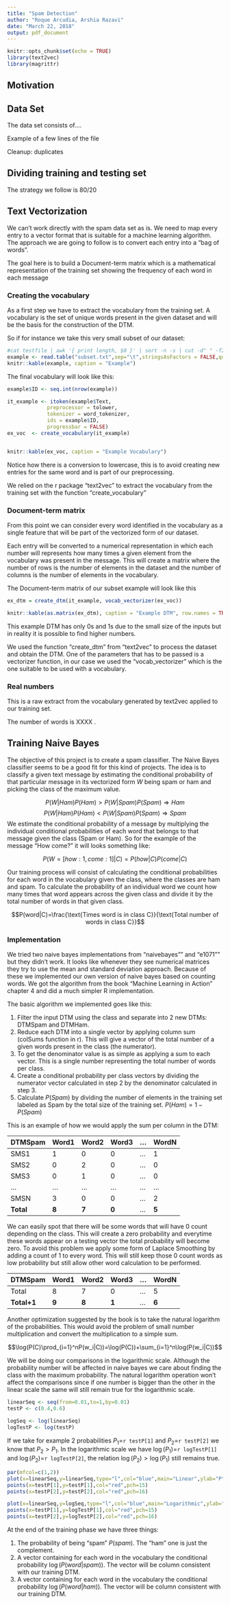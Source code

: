```yaml
---
title: "Spam Detection"
author: "Roque Arcudia, Arshia Razavi"
date: "March 22, 2018"
output: pdf_document
---
```


```r
knitr::opts_chunk$set(echo = TRUE)
library(text2vec)
library(magrittr)
```


## Motivation

## Data Set

The data set consists of….

Example of a few lines of the file

Cleanup: duplicates

## Dividing training and testing set

The strategy we follow is 80/20

## Text Vectorization

We can’t work directly with the spam data set as is. We need to map every entry to a vector format that is suitable for a machine learning algorithm. The approach we are going to follow is to convert each entry into a "bag of words".

The goal here is to build a Document-term matrix which is a mathematical representation of the training set showing the frequency of each word in each message

### Creating the vocabulary

As a first step we have to extract the vocabulary from the training set. A vocabulary is the set of unique words present in the given dataset and will be the basis for the construction of the DTM.

So if for instance we take this very small subset of our dataset:


```r
#cat testfile | awk '{ print length, $0 }' | sort -n -s | cut -d" " -f2-
example <- read.table("subset.txt",sep="\t",stringsAsFactors = FALSE,quote="",col.names=c("Class","Text"))
knitr::kable(example, caption = "Example")
```

The final vocabulary will look like this:

```r
example$ID <- seq.int(nrow(example))

it_example <- itoken(example$Text, 
             preprocessor = tolower, 
             tokenizer = word_tokenizer, 
             ids = example$ID, 
             progressbar = FALSE)
ex_voc  <- create_vocabulary(it_example)


knitr::kable(ex_voc, caption = "Example Vocabulary")
```

Notice how there is a conversion to lowercase, this is to avoid creating new entries for the same word and is part of our preprocessing. 

We relied on the r package “text2vec” to extract the vocabulary from the training set with the function “create_vocabulary”

### Document-term matrix 

From this point we can consider every word identified in the vocabulary as a single feature that will be part of the vectorized form of our dataset.

Each entry will be converted to a numerical representation in which each number will represents how many times a given element from the vocabulary was present in the message. This will create a matrix where the number of rows is the number of elements in the dataset and the number of columns is the number of elements in the vocabulary.

The Document-term matrix of our subset example will look like this

```r

ex_dtm = create_dtm(it_example, vocab_vectorizer(ex_voc))

knitr::kable(as.matrix(ex_dtm), caption = "Example DTM", row.names = TRUE)

```

This example DTM has only 0s and 1s due to the small size of the inputs but in reality it is possible to find higher numbers.


We used the function “create_dtm” from “text2vec” to process the dataset and obtain the DTM. One of the parameters that has to be passed is a vectorizer function, in our case we used the “vocab_vectorizer” which is the one suitable to be used with a vocabulary.

### Real numbers

This is a raw extract from the vocabulary generated by text2vec applied to our training set.

The number of words is XXXX .

## Training Naive Bayes

The objective of this project is to create a spam classifier. The Naive Bayes classifier seems to be a good fit for this kind of projects. The idea is to classify a given text message by estimating the conditional probability of that particular message in its vectorized form $W$ being spam or ham and picking the class of the maximum value.


$$P(W|Ham)P(Ham) > P(W|Spam)P(Spam) \Rightarrow Ham$$
$$P(W|Ham)P(Ham) < P(W|Spam)P(Spam) \Rightarrow Spam$$
We estimate the conditional probability of a message by multiplying the individual conditional probabilities of each word that belongs to that message given the class (Spam or Ham). So for the example of the message “How come?” it will looks something like:

$$P(W=[how:1,come:1]|C)=P(how|C)P(come|C)$$

Our training process will consist of calculating the conditional probabilities for each word in the vocabulary given the class, where the classes are ham and spam. To calculate the probability of an individual word we count how many times that word appears across the given class and divide it by the total number of words in that given class.

$$P(word|C)=\frac{\text{Times word is in class C}}{\text{Total number of words in class C}}$$

### Implementation

We tried two naive bayes implementations from "naivebayes"" and "e1071"" but they didn't work. It looks like whenever they see numerical matrices they try to use the mean and standard deviation approach. Because of these we implemented our own version of naive bayes based on counting words. We got the algorithm from the book “Machine Learning in Action” chapter 4 and did a much simpler R implementation.

The basic algorithm we implemented goes like this:

1. Filter the input DTM using the class and separate into 2 new DTMs: DTMSpam and DTMHam.
2. Reduce each DTM into a single vector by applying column sum (colSums function in r). This will give a vector of the total number of a given words present in the class (the numerator).
3. To get the denominator value is as simple as applying a sum to each vector. This is a single number representing the total number of words per class.
4. Create a conditional probability per class vectors by dividing the numerator vector calculated in step 2 by the denominator calculated in step 3.
5. Calculate $P(Spam)$ by dividing the number of elements in the training set labeled as Spam by the total size of the training set. $P(Ham) = 1 - P(Spam)$

This is an example of how we would apply the sum per column in the DTM:

DTMSpam  | Word1 | Word2 | Word3 | ... | WordN
---------|-------|-------|-------|-----|-------
SMS1     |   1   |   0   |   0   | ... |   1
SMS2     |   0   |   2   |   0   | ... |   0
SMS3     |   0   |   1   |   0   | ... |   0
...      |  ...  |  ...  |  ...  | ... |  ...
SMSN     |   3   |   0   |   0   | ... |   2
**Total**| **8** | **7** | **0** | ... | **5**

We can easily spot that there will be some words that will have 0 count depending on the class. This will create a zero probability and everytime these words appear on a testing vector the total probability will become zero. To avoid this problem we apply some form of Laplace Smoothing by adding a count of 1 to every word. This will still keep those 0 count words as low probability but still allow other word calculation to be performed.

DTMSpam    | Word1 | Word2 | Word3 | ... | WordN
-----------|-------|-------|-------|-----|-------
Total      |   8   |   7   |   0   | ... |   5  
**Total+1**| **9** | **8** | **1** | ... | **6**


Another optimization suggested by the book is to take the natural logarithm of the probabilities. This would avoid the problem of small number multiplication and convert the multiplication to a simple sum.

$$\log(P(C)\prod_{i=1}^nP(w_i|C))=\log(P(C))+\sum_{i=1}^n\log(P(w_i|C))$$

We will be doing our comparisons in the logarithmic scale. Although the probability number will be affected in naive bayes we care about finding the class with the maximum probability. The natural logarithm operation won’t affect the comparisons since if one number is bigger than the other in the linear scale the same will still remain true for the logarithmic scale.

```r
linearSeq <- seq(from=0.01,to=1,by=0.01)
testP <- c(0.4,0.6)

logSeq <- log(linearSeq)
logTestP <- log(testP)
```

If we take for example 2 probabilities $P_1$=`r testP[1]` and $P_2$=`r testP[2]` we know that $P_2>P_1$. In the logarithmic scale we have $\log(P_1)=$`r logTestP[1]` and $\log(P_2)$=`r logTestP[2]`, the relation $\log(P_2)>\log(P_1)$ still remains true.

```r
par(mfcol=c(1,2))
plot(x=linearSeq,y=linearSeq,type="l",col="blue",main="Linear",ylab="P",xlab="")
points(x=testP[1],y=testP[1],col="red",pch=15)
points(x=testP[2],y=testP[2],col="red",pch=16)

plot(x=linearSeq,y=logSeq,type="l",col="blue",main="Logarithmic",ylab="log(P)",xlab="")
points(x=testP[1],y=logTestP[1],col="red",pch=15)
points(x=testP[2],y=logTestP[2],col="red",pch=16)
```

At the end of the training phase we have three things:

1. The probability of being "spam" $P(spam)$. The "ham" one is just the complement.
2. A vector containing for each word in the vocabulary the conditional probability $\log(P(word|spam))$. The vector will be column consistent with our training DTM.
3. A vector containing for each word in the vocabulary the conditional probability $\log(P(word|ham))$. The vector will be column consistent with our training DTM.

